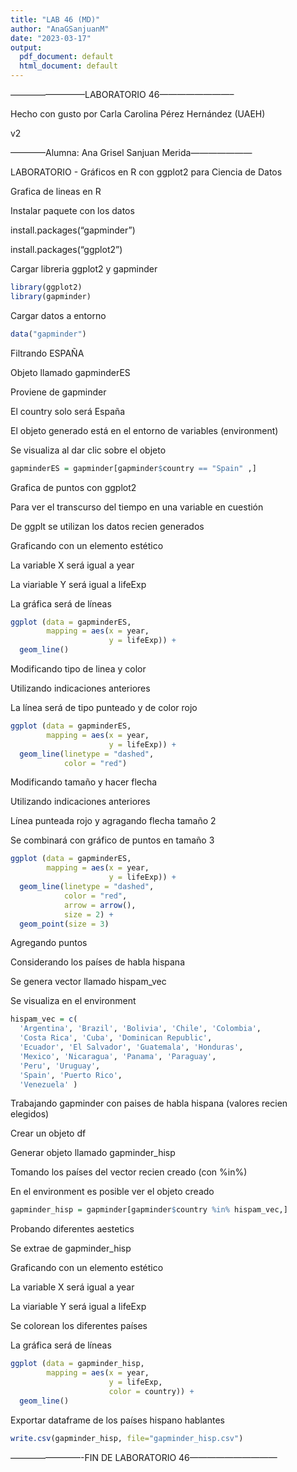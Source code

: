 ```yaml
---
title: "LAB 46 (MD)"
author: "AnaGSanjuanM"
date: "2023-03-17"
output:
  pdf_document: default
  html_document: default
---
```


--------------------------LABORATORIO 46--------------------------

Hecho con gusto por Carla Carolina Pérez Hernández (UAEH)

v2

------------Alumna: Ana Grisel Sanjuan Merida---------------------

LABORATORIO - Gráficos en R con ggplot2 para Ciencia de Datos

Grafica de lineas en R 

Instalar paquete con los datos

install.packages("gapminder")

install.packages("ggplot2")

Cargar libreria ggplot2 y gapminder
```r
library(ggplot2)
library(gapminder)
```

Cargar datos a entorno
```r
data("gapminder")
```

Filtrando ESPAÑA

Objeto llamado gapminderES

Proviene de gapminder

El country solo será España

El objeto generado está en el entorno de variables (environment)

Se visualiza al dar clic sobre el objeto
```r
gapminderES = gapminder[gapminder$country == "Spain" ,]
```

Grafica de puntos con ggplot2

Para ver el transcurso del tiempo en una variable en cuestión

De ggplt se utilizan los datos recien generados

Graficando con un elemento estético

La variable X será igual a year

La viariable Y será igual a lifeExp

La gráfica será de líneas
```r
ggplot (data = gapminderES,
        mapping = aes(x = year,
                      y = lifeExp)) +
  geom_line()
```

Modificando tipo de linea y color

Utilizando indicaciones anteriores

La línea será de tipo punteado y de color rojo
```r
ggplot (data = gapminderES,
        mapping = aes(x = year,
                      y = lifeExp)) +
  geom_line(linetype = "dashed",
            color = "red")
```

Modificando tamaño y hacer flecha

Utilizando indicaciones anteriores

Línea punteada rojo y agragando flecha tamaño 2

Se combinará con gráfico de puntos en tamaño 3
```r
ggplot (data = gapminderES,
        mapping = aes(x = year,
                      y = lifeExp)) +
  geom_line(linetype = "dashed",
            color = "red",
            arrow = arrow(),
            size = 2) +
  geom_point(size = 3)
```


Agregando puntos

Considerando los países de habla hispana

Se genera vector llamado hispam_vec

Se visualiza en el environment
```r
hispam_vec = c(
  'Argentina', 'Brazil', 'Bolivia', 'Chile', 'Colombia',
  'Costa Rica', 'Cuba', 'Dominican Republic',
  'Ecuador', 'El Salvador', 'Guatemala', 'Honduras',
  'Mexico', 'Nicaragua', 'Panama', 'Paraguay',
  'Peru', 'Uruguay',
  'Spain', 'Puerto Rico',
  'Venezuela' )
```

Trabajando gapminder con paises de habla hispana (valores recien elegidos)

Crear un objeto df

Generar objeto llamado gapminder_hisp

Tomando los países del vector recien creado (con %in%)

En el environment es posible ver el objeto creado
```r
gapminder_hisp = gapminder[gapminder$country %in% hispam_vec,]
```

Probando diferentes aestetics

Se extrae de gapminder_hisp

Graficando con un elemento estético

La variable X será igual a year

La viariable Y será igual a lifeExp

Se colorean los diferentes países

La gráfica será de líneas
```r
ggplot (data = gapminder_hisp,
        mapping = aes(x = year,
                      y = lifeExp,
                      color = country)) +
  geom_line()
```

Exportar dataframe de los países hispano hablantes
```r
write.csv(gapminder_hisp, file="gapminder_hisp.csv")
```


-------------------------FIN DE LABORATORIO 46------------------------------